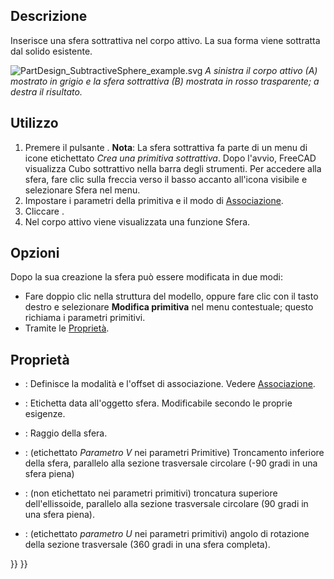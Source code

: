 <languages/>

<div class="mw-translate-fuzzy">
{{Docnav/it|[[PartDesign SubtractivePrism/it|Prisma sottrattivo]]|[[PartDesign SubtractiveTorus/it|Toro sottrattivo]]|[[PartDesign_Workbench/it|PartDesign]]|IconL=PartDesign SubtractivePrism.png|IconC=Workbench_PartDesign.svg|IconR=PartDesign SubtractiveTorus.png}}
</div>

<div class="mw-translate-fuzzy">
{{GuiCommand/it|Name=PartDesign SubtractiveSphere|Name/it=Sfera sottrattiva|Workbenches=[[PartDesign Workbench/it|PartDesign]]|MenuLocation=Part Design → Crea una primitiva sottrattiva → Sfera|Version=0.17|SeeAlso=[[PartDesign CompPrimitiveSubtractive/it|Primitive sottrattive]]}}
</div>

==Descrizione==

Inserisce una sfera sottrattiva nel corpo attivo. La sua forma viene sottratta dal solido esistente.

[[File:PartDesign_SubtractiveSphere_example.svg|none]]
'' A sinistra il corpo attivo (A) mostrato in grigio e la sfera sottrattiva (B) mostrata in rosso trasparente; a destra il risultato. ''

==Utilizzo==

<div class="mw-translate-fuzzy">
# Premere il pulsante {{KEY|[[Image:PartDesign SubtractiveSphere.png|24px]] '''Sfera sottrattiva'''}}. '''Nota''': La sfera sottrattiva fa parte di un menu di icone etichettato ''Crea una primitiva sottrattiva''. Dopo l'avvio, FreeCAD visualizza Cubo sottrattivo nella barra degli strumenti. Per accedere alla sfera, fare clic sulla freccia verso il basso accanto all'icona visibile e selezionare Sfera nel menu.
# Impostare i parametri della primitiva e il modo di [[Part_EditAttachment/it|Associazione]].
# Cliccare {{KEY|OK}}.
# Nel corpo attivo viene visualizzata una funzione Sfera.
</div>

== Opzioni ==

<div class="mw-translate-fuzzy">
Dopo la sua creazione la sfera può essere modificata in due modi:
* Fare doppio clic nella struttura del modello, oppure fare clic con il tasto destro e selezionare '''Modifica primitiva''' nel menu contestuale; questo richiama i parametri primitivi.
* Tramite le [[Property editor/it|Proprietà]].
</div>

== Proprietà ==

<div class="mw-translate-fuzzy">
* {{PropertyData/it|Attachment}}: Definisce la modalità e l'offset di associazione. Vedere [[Part EditAttachment/it|Associazione]].
* {{PropertyData/it|Label}}: Etichetta data all'oggetto sfera. Modificabile secondo le proprie esigenze.
* {{PropertyData/it|Radius}}: Raggio della sfera.
* {{PropertyData/it|Angle1}}: (etichettato '' Parametro V '' nei parametri Primitive) Troncamento inferiore della sfera, parallelo alla sezione trasversale circolare (-90 gradi in una sfera piena)
* {{PropertyData/it|Angle2}}: (non etichettato nei parametri primitivi) troncatura superiore dell'ellissoide, parallelo alla sezione trasversale circolare (90 gradi in una sfera piena).
* {{PropertyData/it|Angle3}}: (etichettato '' parametro U '' nei parametri primitivi) angolo di rotazione della sezione trasversale (360 gradi in una sfera completa).
</div>


<div class="mw-translate-fuzzy">
{{Docnav/it|[[PartDesign SubtractivePrism/it|Prisma sottrattivo]]|[[PartDesign SubtractiveTorus/it|Toro sottrattivo]]|[[PartDesign_Workbench/it|PartDesign]]|IconL=PartDesign SubtractivePrism.png|IconC=Workbench_PartDesign.svg|IconR=PartDesign SubtractiveTorus.png}}
</div>


{{PartDesign_Tools_navi{{#translation:}}}}
{{Userdocnavi{{#translation:}}}}